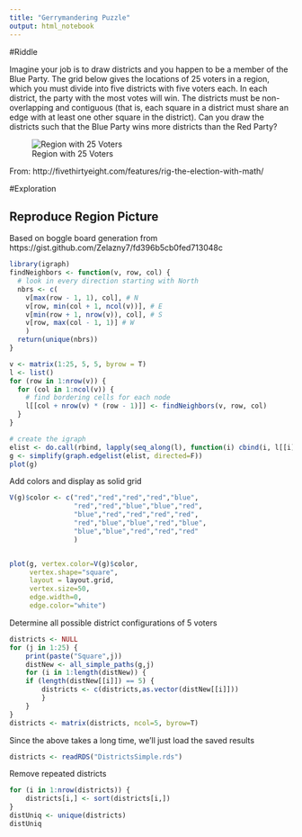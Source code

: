 ```yaml
---
title: "Gerrymandering Puzzle"
output: html_notebook
---
```


#Riddle

Imagine your job is to draw districts and you happen to be a member of the Blue Party. The grid below gives the locations of 25 voters in a region, which you must divide into five districts with five voters each. In each district, the party with the most votes will win. The districts must be non-overlapping and contiguous (that is, each square in a district must share an edge with at least one other square in the district). Can you draw the districts such that the Blue Party wins more districts than the Red Party?

![Region with 25 Voters](http://i1.wp.com/espnfivethirtyeight.files.wordpress.com/2016/10/screen-shot-2016-10-25-at-2-09-59-pm.png?quality=90&strip=all&w=518&ssl=1)

From: http://fivethirtyeight.com/features/rig-the-election-with-math/


#Exploration

## Reproduce Region Picture

Based on boggle board generation from https://gist.github.com/Zelazny7/fd396b5cb0fed713048c

```r
library(igraph)
findNeighbors <- function(v, row, col) {
  # look in every direction starting with North  
  nbrs <- c(
    v[max(row - 1, 1), col], # N
    v[row, min(col + 1, ncol(v))], # E
    v[min(row + 1, nrow(v)), col], # S
    v[row, max(col - 1, 1)] # W
    )  
  return(unique(nbrs))  
}

v <- matrix(1:25, 5, 5, byrow = T)
l <- list()
for (row in 1:nrow(v)) {
  for (col in 1:ncol(v)) {
    # find bordering cells for each node    
    l[[col + nrow(v) * (row - 1)]] <- findNeighbors(v, row, col)
  }
}

# create the igraph
elist <- do.call(rbind, lapply(seq_along(l), function(i) cbind(i, l[[i]])))
g <- simplify(graph.edgelist(elist, directed=F))
plot(g)
```

Add colors and display as solid grid

```r
V(g)$color <- c("red","red","red","red","blue",
                "red","red","blue","blue","red",
                "blue","red","red","red","red",
                "red","blue","blue","red","blue",
                "blue","blue","red","red","red"
                )


plot(g, vertex.color=V(g)$color,
     vertex.shape="square",
     layout = layout.grid,
     vertex.size=50,
     edge.width=0,
     edge.color="white")
```

Determine all possible district configurations of 5 voters

```r
districts <- NULL
for (j in 1:25) {
    print(paste("Square",j))
    distNew <- all_simple_paths(g,j)
    for (i in 1:length(distNew)) {
    if (length(distNew[[i]]) == 5) {
        districts <- c(districts,as.vector(distNew[[i]]))
        }
    }
}
districts <- matrix(districts, ncol=5, byrow=T)
```

Since the above takes a long time, we'll just load the saved results

```r
districts <- readRDS("DistrictsSimple.rds")
```


Remove repeated districts

```r
for (i in 1:nrow(districts)) {
    districts[i,] <- sort(districts[i,])
}
distUniq <- unique(districts)
distUniq
```





